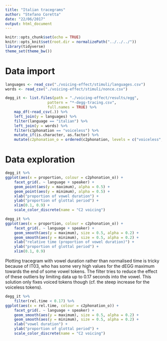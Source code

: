 ```yaml
---
title: "Italian tracegrams"
author: "Stefano Coretta"
date: "22/06/2017"
output: html_document
---
```


```r
knitr::opts_chunk$set(echo = TRUE)
knitr::opts_knit$set(root.dir = normalizePath("../../../"))
library(tidyverse)
theme_set(theme_bw())
```

# Data import

```r
languages <- read_csv("./voicing-effect/stimuli/languages.csv")
words <- read_csv("./voicing-effect/stimuli/nonce.csv")

degg_it <- list.files(path = "./voicing-effect/results/egg",
                   pattern = "*-degg-tracing.csv",
                   full.names = TRUE) %>%
    map_df(~read_csv(.)) %>%
    left_join(y = languages) %>%
    filter(language == "italian") %>%
    left_join(y = words) %>%
    filter(c1phonation == "voiceless") %>%
    mutate_if(is.character, as.factor) %>%
    mutate(c2phonation_o = ordered(c2phonation, levels = c("voiceless", "voiced")))
```

# Data exploration

```r
degg_it %>%
ggplot(aes(x = proportion, colour = c2phonation_o)) +
    facet_grid(. ~ language + speaker) +
    geom_point(aes(y = maximum), alpha = 0.5) +
    geom_point(aes(y = minimum), alpha = 0.5) +
    xlab("proportion of vowel duration") +
    ylab("proportion of glottal period") +
    xlim(0.1, 0.9) +
    scale_color_discrete(name = "C2 voicing")
```

```r
degg_it %>%
ggplot(aes(x = proportion, colour = c2phonation_o)) +
    facet_grid(. ~ language + speaker) +
    geom_smooth(aes(y = maximum), size = 0.5, alpha = 0.2) +
    geom_smooth(aes(y = minimum), size = 0.5, alpha = 0.2) +
    xlab("relative time (proportion of vowel duration)") +
    ylab("proportion of glottal period") +
    xlim(0.1, 0.9)
```

Plotting tracegram with vowel duration rather than normalised time is tricky because of IT03, who has some very high values for the dEGG maximum towards the end of some vowel tokens.
The filter tries to reduce the effect of these outliers by limiting data up to 0.17 seconds into the vowel.
This solution only fixes voiced tokens though (cf. the steep increase for the voiceless tokens).

```r
degg_it %>%
    filter(rel.time < 0.17) %>%
ggplot(aes(x = rel.time, colour = c2phonation_o)) +
    facet_grid(. ~ language + speaker) +
    geom_smooth(aes(y = maximum), size = 0.5, alpha = 0.2) +
    geom_smooth(aes(y = minimum), size = 0.5, alpha = 0.2) +
    xlab("vowel duration") +
    ylab("proportion of glottal period") +
    scale_color_discrete(name = "C2 voicing")
```
